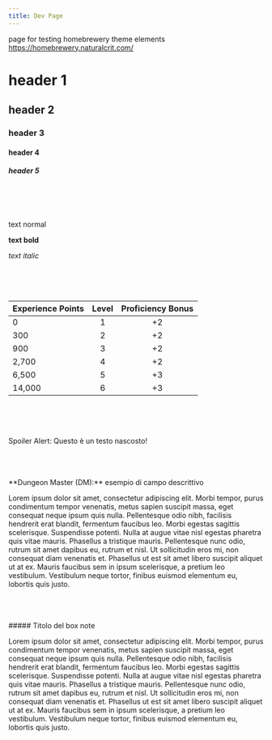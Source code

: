 ```yaml
---
title: Dev Page
---
```



page for testing homebrewery theme elements 
https://homebrewery.naturalcrit.com/

# header 1

## header 2

### header 3

#### header 4

##### header 5

<br/>
<br/>
<br/>

text normal

**text bold**

*text italic*

<br/>
<br/>
<br/>

| Experience Points | Level | Proficiency Bonus |
|:------------------|:-----:|:-----------------:|
| 0                 | 1     | +2                |
| 300               | 2     | +2                |
| 900               | 3     | +2                |
| 2,700             | 4     | +2                |
| 6,500             | 5     | +3                |
| 14,000            | 6     | +3                |

<br/>
<br/>
<br/>

<CensoredText>Spoiler Alert: Questo è un testo nascosto!</CensoredText> 

<br/>
<br/>
<br/>

<DescriptiveBox>
**Dungeon Master (DM):** esempio di campo descrittivo

Lorem ipsum dolor sit amet, consectetur adipiscing elit. Morbi tempor, purus condimentum tempor venenatis, metus sapien suscipit massa, eget consequat neque ipsum quis nulla. Pellentesque odio nibh, facilisis hendrerit erat blandit, fermentum faucibus leo. Morbi egestas sagittis scelerisque. Suspendisse potenti. Nulla at augue vitae nisl egestas pharetra quis vitae mauris. Phasellus a tristique mauris. Pellentesque nunc odio, rutrum sit amet dapibus eu, rutrum et nisl. Ut sollicitudin eros mi, non consequat diam venenatis et. Phasellus ut est sit amet libero suscipit aliquet ut at ex. Mauris faucibus sem in ipsum scelerisque, a pretium leo vestibulum. Vestibulum neque tortor, finibus euismod elementum eu, lobortis quis justo.
</DescriptiveBox> 

<br/>
<br/>
<br/>

<NoteBox>
##### Titolo del box note

Lorem ipsum dolor sit amet, consectetur adipiscing elit. Morbi tempor, purus condimentum tempor venenatis, metus sapien suscipit massa, eget consequat neque ipsum quis nulla. Pellentesque odio nibh, facilisis hendrerit erat blandit, fermentum faucibus leo. Morbi egestas sagittis scelerisque. Suspendisse potenti. Nulla at augue vitae nisl egestas pharetra quis vitae mauris. Phasellus a tristique mauris. Pellentesque nunc odio, rutrum sit amet dapibus eu, rutrum et nisl. Ut sollicitudin eros mi, non consequat diam venenatis et. Phasellus ut est sit amet libero suscipit aliquet ut at ex. Mauris faucibus sem in ipsum scelerisque, a pretium leo vestibulum. Vestibulum neque tortor, finibus euismod elementum eu, lobortis quis justo.
</NoteBox> 

<br />
<br />
<br />

<MaskedImage src="https://cdn.leonardo.ai/users/e9df9e5e-8c47-4d7f-87b3-195ea30587b1/generations/60d182a2-810a-4212-8447-f9271199aeca/Leonardo_Phoenix_10_a_beautifully_arranged_still_life_featurin_0.jpg" mask="1" />
<MaskedImage src="https://cdn.leonardo.ai/users/e9df9e5e-8c47-4d7f-87b3-195ea30587b1/generations/60d182a2-810a-4212-8447-f9271199aeca/Leonardo_Phoenix_10_a_beautifully_arranged_still_life_featurin_0.jpg" mask="2" />
<MaskedImage src="https://cdn.leonardo.ai/users/e9df9e5e-8c47-4d7f-87b3-195ea30587b1/generations/60d182a2-810a-4212-8447-f9271199aeca/Leonardo_Phoenix_10_a_beautifully_arranged_still_life_featurin_0.jpg" mask="3" />
<MaskedImage src="https://cdn.leonardo.ai/users/e9df9e5e-8c47-4d7f-87b3-195ea30587b1/generations/60d182a2-810a-4212-8447-f9271199aeca/Leonardo_Phoenix_10_a_beautifully_arranged_still_life_featurin_0.jpg" mask="4" />
<MaskedImage src="https://cdn.leonardo.ai/users/e9df9e5e-8c47-4d7f-87b3-195ea30587b1/generations/60d182a2-810a-4212-8447-f9271199aeca/Leonardo_Phoenix_10_a_beautifully_arranged_still_life_featurin_0.jpg" mask="5" />
<MaskedImage src="https://cdn.leonardo.ai/users/e9df9e5e-8c47-4d7f-87b3-195ea30587b1/generations/60d182a2-810a-4212-8447-f9271199aeca/Leonardo_Phoenix_10_a_beautifully_arranged_still_life_featurin_0.jpg" mask="6" />
<MaskedImage src="https://cdn.leonardo.ai/users/e9df9e5e-8c47-4d7f-87b3-195ea30587b1/generations/60d182a2-810a-4212-8447-f9271199aeca/Leonardo_Phoenix_10_a_beautifully_arranged_still_life_featurin_0.jpg" mask="7" />
<MaskedImage src="https://cdn.leonardo.ai/users/e9df9e5e-8c47-4d7f-87b3-195ea30587b1/generations/60d182a2-810a-4212-8447-f9271199aeca/Leonardo_Phoenix_10_a_beautifully_arranged_still_life_featurin_0.jpg" mask="8" />
<MaskedImage src="https://cdn.leonardo.ai/users/e9df9e5e-8c47-4d7f-87b3-195ea30587b1/generations/60d182a2-810a-4212-8447-f9271199aeca/Leonardo_Phoenix_10_a_beautifully_arranged_still_life_featurin_0.jpg" mask="9" />
<MaskedImage src="https://cdn.leonardo.ai/users/e9df9e5e-8c47-4d7f-87b3-195ea30587b1/generations/60d182a2-810a-4212-8447-f9271199aeca/Leonardo_Phoenix_10_a_beautifully_arranged_still_life_featurin_0.jpg" mask="10" />
<MaskedImage src="https://cdn.leonardo.ai/users/e9df9e5e-8c47-4d7f-87b3-195ea30587b1/generations/60d182a2-810a-4212-8447-f9271199aeca/Leonardo_Phoenix_10_a_beautifully_arranged_still_life_featurin_0.jpg" mask="11" />
<MaskedImage src="https://cdn.leonardo.ai/users/e9df9e5e-8c47-4d7f-87b3-195ea30587b1/generations/60d182a2-810a-4212-8447-f9271199aeca/Leonardo_Phoenix_10_a_beautifully_arranged_still_life_featurin_0.jpg" mask="12" />
<MaskedImage src="https://cdn.leonardo.ai/users/e9df9e5e-8c47-4d7f-87b3-195ea30587b1/generations/60d182a2-810a-4212-8447-f9271199aeca/Leonardo_Phoenix_10_a_beautifully_arranged_still_life_featurin_0.jpg" mask="13" />
<MaskedImage src="https://cdn.leonardo.ai/users/e9df9e5e-8c47-4d7f-87b3-195ea30587b1/generations/60d182a2-810a-4212-8447-f9271199aeca/Leonardo_Phoenix_10_a_beautifully_arranged_still_life_featurin_0.jpg" mask="14" />
<MaskedImage src="https://cdn.leonardo.ai/users/e9df9e5e-8c47-4d7f-87b3-195ea30587b1/generations/60d182a2-810a-4212-8447-f9271199aeca/Leonardo_Phoenix_10_a_beautifully_arranged_still_life_featurin_0.jpg" mask="15" />
<MaskedImage src="https://cdn.leonardo.ai/users/e9df9e5e-8c47-4d7f-87b3-195ea30587b1/generations/60d182a2-810a-4212-8447-f9271199aeca/Leonardo_Phoenix_10_a_beautifully_arranged_still_life_featurin_0.jpg" mask="16" />